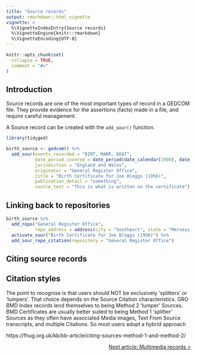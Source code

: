 ```yaml
---
title: "Source records"
output: rmarkdown::html_vignette
vignette: >
  %\VignetteIndexEntry{Source records}
  %\VignetteEngine{knitr::rmarkdown}
  %\VignetteEncoding{UTF-8}
---
```


```r
knitr::opts_chunk$set(
  collapse = TRUE,
  comment = "#>"
)
```

## Introduction

Source records are one of the most important types of record in a GEDCOM file. They provide evidence for the assertions (facts) made in a file, and require careful management.

A Source record can be created with the `add_sour()` function.

```r
library(tidyged)

birth_source <- gedcom() %>% 
  add_sour(events_recorded = "BIRT, MARR, DEAT",
           date_period_covered = date_period(date_calendar(1900), date_calendar(2000)),
           jurisdiction = "England and Wales",
           originator = "General Register Office",
           title = "Birth Certificate for Joe Bloggs (1956)",
           publication_detail = "something",
           source_text = "This is what is written on the certificate")
```

## Linking back to repositories

```r
birth_source %>% 
  add_repo("General Register Office",
           repo_address = address(city = "Southport", state = "Merseyside")) %>%
  activate_sour("Birth Certificate for Joe Bloggs (1956)") %>% 
  add_sour_repo_citation(repository = "General Register Office")
```

## Citing source records

## Citation styles

The point to recognise is that users should NOT be exclusively 'splitters' or 'lumpers'.
That choice depends on the Source Citation characteristics.
GRO BMD Index records lend themselves to being Method 2 'lumper' Sources.
BMD Certificates are usually better suited to being Method 1 'splitter' Sources as they often have associated Media images, Text From Source transcripts, and multiple Citations.
So most users adopt a hybrid approach

https://fhug.org.uk/kb/kb-article/citing-sources-method-1-and-method-2/

<p style="text-align: right;"><a href="https://jl5000.github.io/tidyged/articles/multimedia_records.html">Next article: Multimedia records ></a></p>